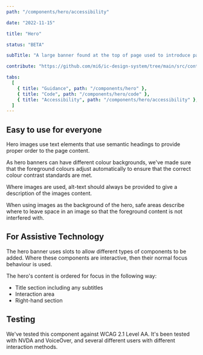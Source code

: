 ```yaml
---
path: "/components/hero/accessibility"

date: "2022-11-15"

title: "Hero"

status: "BETA"

subTitle: "A large banner found at the top of page used to introduce page content, provide key actions and add personality."

contribute: "https://github.com/mi6/ic-design-system/tree/main/src/content/structured/components/hero"

tabs:
  [
    { title: "Guidance", path: "/components/hero" },
    { title: "Code", path: "/components/hero/code" },
    { title: "Accessibility", path: "/components/hero/accessibility" },
  ]
---
```



## Easy to use for everyone

Hero images use text elements that use semantic headings to provide proper order to the page content.

As hero banners can have different colour backgrounds, we've made sure that the foreground colours adjust automatically to ensure that the correct colour contrast standards are met.

Where images are used, alt-text should always be provided to give a description of the images content.

When using images as the background of the hero, safe areas describe where to leave space in an image so that the foreground content is not interfered with.

## For Assistive Technology

The hero banner uses slots to allow different types of components to be added. Where these components are interactive, then their normal focus behaviour is used.

The hero's content is ordered for focus in the following way:

- Title section including any subtitles
- Interaction area
- Right-hand section

<DoDontCaution
  imageSrc={heroFig17}
  imageAlt="A diagram of the hero banners main sections. The title section is labelled as first, the interaction section as second and the right-hand section as third."
  state="none"
  caption="The hero's content is ordered with the title section first, then the interaction section, then the right-hand section."
/>

## Testing

We've tested this component against WCAG 2.1 Level AA. It's been tested with NVDA and VoiceOver, and several different users with different interaction methods.
